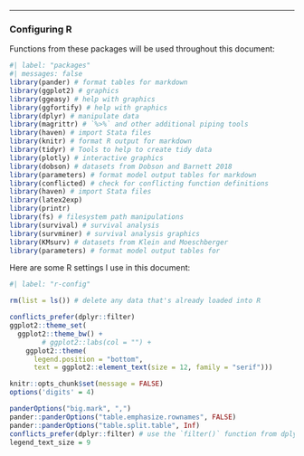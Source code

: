 <!-- ::: {.content-hidden when-format="revealjs"} -->

---

### Configuring R {.unnumbered}

Functions from these packages will be used throughout this document:

```r
#| label: "packages"
#| messages: false
library(pander) # format tables for markdown
library(ggplot2) # graphics
library(ggeasy) # help with graphics
library(ggfortify) # help with graphics
library(dplyr) # manipulate data
library(magrittr) # `%>%` and other additional piping tools
library(haven) # import Stata files
library(knitr) # format R output for markdown
library(tidyr) # Tools to help to create tidy data
library(plotly) # interactive graphics
library(dobson) # datasets from Dobson and Barnett 2018
library(parameters) # format model output tables for markdown
library(conflicted) # check for conflicting function definitions
library(haven) # import Stata files
library(latex2exp)
library(printr)
library(fs) # filesystem path manipulations
library(survival) # survival analysis
library(survminer) # survival analysis graphics
library(KMsurv) # datasets from Klein and Moeschberger
library(parameters) # format model output tables for
```

Here are some R settings I use in this document:

```r
#| label: "r-config"

rm(list = ls()) # delete any data that's already loaded into R

conflicts_prefer(dplyr::filter)
ggplot2::theme_set(
  ggplot2::theme_bw() + 
        # ggplot2::labs(col = "") +
    ggplot2::theme(
      legend.position = "bottom",
      text = ggplot2::element_text(size = 12, family = "serif")))

knitr::opts_chunk$set(message = FALSE)
options('digits' = 4)

panderOptions("big.mark", ",")
pander::panderOptions("table.emphasize.rownames", FALSE)
pander::panderOptions("table.split.table", Inf)
conflicts_prefer(dplyr::filter) # use the `filter()` function from dplyr() by default
legend_text_size = 9
```

<!-- ::: -->

